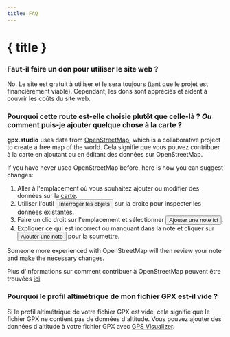 ```yaml
---
title: FAQ
---
```


<script>
</script>

# { title }

### Faut-il faire un don pour utiliser le site web ?

No.
Le site est gratuit à utiliser et le sera toujours (tant que le projet est financièrement viable).
Cependant, les dons sont appréciés et aident à couvrir les coûts du site web.

### Pourquoi cette route est-elle choisie plutôt que celle-là ? _Ou_ comment puis-je ajouter quelque chose à la carte ?

**gpx.studio** uses data from <a href="https://www.openstreetmap.org/" target="_blank">OpenStreetMap</a>, which is a collaborative project to create a free map of the world.
Cela signifie que vous pouvez contribuer à la carte en ajoutant ou en éditant des données sur OpenStreetMap.

If you have never used OpenStreetMap before, here is how you can suggest changes:

1. Aller à l'emplacement où vous souhaitez ajouter ou modifier des données sur la <a href="https://www.openstreetmap.org/" target="_blank">carte</a>.
2. Utiliser l'outil <button>Interroger les objets</button> sur la droite pour inspecter les données existantes.
3. Faire un clic droit sur l'emplacement et sélectionner <button>Ajouter une note ici</button>.
4. Expliquer ce qui est incorrect ou manquant dans la note et cliquer sur <button>Ajouter une note</button> pour la soumettre.

Someone more experienced with OpenStreetMap will then review your note and make the necessary changes.

<DocsNote>

Plus d'informations sur comment contribuer à OpenStreetMap peuvent être trouvées <a href="https://wiki.openstreetmap.org/wiki/How_to_contribute" target="_blank">ici</a>.

</DocsNote>

### Pourquoi le profil altimétrique de mon fichier GPX est-il vide ?

Si le profil altimétrique de votre fichier GPX est vide, cela signifie que le fichier GPX ne contient pas de données d'altitude.
Vous pouvez ajouter des données d'altitude à votre fichier GPX avec <a href="https://www.gpsvisualizer.com/elevation" target="_blank">GPS Visualizer</a>.
